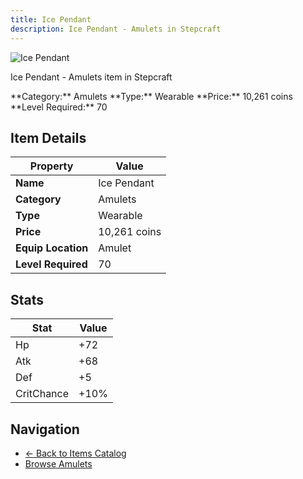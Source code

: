 ```yaml
---
title: Ice Pendant
description: Ice Pendant - Amulets in Stepcraft
---
```


<div className="flex items-start gap-6 mb-8">
  <div className="flex-shrink-0">
    <img src="/assets/resources/trinketry/amulets/ice_star.png" alt="Ice Pendant" className="w-24 h-24 border rounded-lg" />
  </div>
  <div className="flex-1">
    <div className="space-y-2">
      <p className="text-lg text-muted-foreground">Ice Pendant - Amulets item in Stepcraft</p>
      <div className="flex flex-wrap gap-4 text-sm">
        <span className="px-2 py-1 bg-blue-100 dark:bg-blue-900 rounded-md">
          **Category:** Amulets
        </span>
        <span className="px-2 py-1 bg-green-100 dark:bg-green-900 rounded-md">
          **Type:** Wearable
        </span>
        <span className="px-2 py-1 bg-yellow-100 dark:bg-yellow-900 rounded-md">
          **Price:** 10,261 coins
        </span>
        <span className="px-2 py-1 bg-red-100 dark:bg-red-900 rounded-md">
          **Level Required:** 70
        </span>
      </div>
    </div>
  </div>
</div>

## Item Details

| Property | Value |
|----------|-------|
| **Name** | Ice Pendant |
| **Category** | Amulets |
| **Type** | Wearable |
| **Price** | 10,261 coins |
| **Equip Location** | Amulet |
| **Level Required** | 70 |

## Stats

| Stat | Value |
|------|-------|
| Hp | +72 |
| Atk | +68 |
| Def | +5 |
| CritChance | +10% |

## Navigation

- [← Back to Items Catalog](/docs/items)
- [Browse Amulets](/docs/items#amulets) 